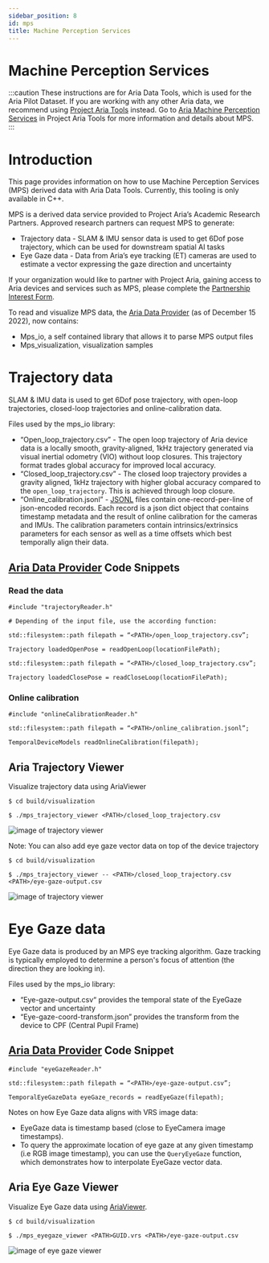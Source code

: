 ```yaml
---
sidebar_position: 8
id: mps
title: Machine Perception Services
---
```


# Machine Perception Services

:::caution
These instructions are for Aria Data Tools, which is used for the Aria Pilot Dataset. If you are working with any other Aria data, we recommend using [Project Aria Tools](https://facebookresearch.github.io/projectaria_tools/docs/intro) instead. Go to [Aria Machine Perception Services](https://facebookresearch.github.io/projectaria_tools/docs/ARK/mps) in Project Aria Tools for more information and details about MPS.
:::

# Introduction

This page provides information on how to use Machine Perception Services (MPS) derived data with Aria Data Tools. Currently, this tooling is only available in C++.

MPS is a derived data service provided to Project Aria’s Academic Research Partners. Approved research partners can request MPS to generate:

* Trajectory data - SLAM & IMU sensor data is used to get 6Dof pose trajectory, which can be used for downstream spatial AI tasks
* Eye Gaze data -  Data from Aria’s eye tracking (ET) cameras are used to estimate a vector expressing the gaze direction and uncertainty

If your organization would like to partner with Project Aria, gaining access to Aria devices and services such as MPS, please complete the [Partnership Interest Form](https://form.asana.com/?k=XOUA2BN-8ptiKPps2wLG3A&d=26764464567100).

To read and visualize MPS data, the [Aria Data Provider](https://facebookresearch.github.io/Aria_data_tools/docs/howto/dataprovider/) (as of December 15 2022), now contains:

* Mps_io, a self contained library that allows it to parse MPS output files
* Mps_visualization, visualization samples

# Trajectory data

SLAM & IMU data is used to get 6Dof pose trajectory, with open-loop trajectories, closed-loop trajectories and online-calibration data.

Files used by the mps_io library:

* “Open_loop_trajectory.csv” - The open loop trajectory of Aria device data is a locally smooth, gravity-aligned, 1kHz trajectory generated via visual inertial odometry (VIO) without loop closures. This trajectory format trades global accuracy for improved local accuracy.
* “Closed_loop_trajectory.csv” - The closed loop trajectory provides a gravity aligned, 1kHz trajectory with higher global accuracy compared to the `open_loop_trajectory`. This is achieved through loop closure.
* “Online_calibration.jsonl” - [JSONL](https://jsonlines.org/) files contain one-record-per-line of json-encoded records. Each record is a json dict object that contains timestamp metadata and the result of online calibration for the cameras and IMUs. The calibration parameters contain intrinsics/extrinsics parameters for each sensor as well as a time offsets which best temporally align their data.

## [Aria Data Provider](https://facebookresearch.github.io/Aria_data_tools/docs/howto/dataprovider/) Code Snippets

### Read the data

```
#include "trajectoryReader.h"

# Depending of the input file, use the according function:

std::filesystem::path filepath = “<PATH>/open_loop_trajectory.csv”;

Trajectory loadedOpenPose = readOpenLoop(locationFilePath);

std::filesystem::path filepath = “<PATH>/closed_loop_trajectory.csv”;

Trajectory loadedClosePose = readCloseLoop(locationFilePath);
```


### Online calibration

```
#include "onlineCalibrationReader.h"

std::filesystem::path filepath = “<PATH>/online_calibration.jsonl”;

TemporalDeviceModels readOnlineCalibration(filepath);
```

## Aria Trajectory Viewer

Visualize trajectory data using AriaViewer

```
$ cd build/visualization

$ ./mps_trajectory_viewer <PATH>/closed_loop_trajectory.csv
```

![image of trajectory viewer](/img/docs/TrajectoryViewer.png)

Note: You can also add eye gaze vector data on top of the device trajectory

```
$ cd build/visualization

$ ./mps_trajectory_viewer -- <PATH>/closed_loop_trajectory.csv <PATH>/eye-gaze-output.csv
```
![image of trajectory viewer](/img/docs/TrajectoryAndEyeGazeVectorsViewer.png)

# Eye Gaze data

Eye Gaze data is produced by an MPS eye tracking algorithm. Gaze tracking is typically employed to determine a person's focus of attention (the direction they are looking in).

Files used by the mps_io library:

* “Eye-gaze-output.csv“  provides the temporal state of the EyeGaze vector and uncertainty
* “Eye-gaze-coord-transform.json” provides the transform from the device to CPF (Central Pupil Frame)

## [Aria Data Provider](https://facebookresearch.github.io/Aria_data_tools/docs/howto/dataprovider/) Code Snippet

```
#include "eyeGazeReader.h"

std::filesystem::path filepath = “<PATH>/eye-gaze-output.csv”;

TemporalEyeGazeData eyeGaze_records = readEyeGaze(filepath);
```


Notes on how Eye Gaze data aligns with VRS image data:

* EyeGaze data is timestamp based (close to EyeCamera image timestamps).
* To query the approximate location of eye gaze at any given timestamp (i.e RGB image timestamp), you can use the `QueryEyeGaze` function, which demonstrates how to interpolate EyeGaze vector data.

## Aria Eye Gaze Viewer

Visualize Eye Gaze data using [AriaViewer](https://facebookresearch.github.io/Aria_data_tools/docs/howto/visualizing/).

```
$ cd build/visualization

$ ./mps_eyegaze_viewer <PATH>GUID.vrs <PATH>/eye-gaze-output.csv
```

![image of eye gaze viewer](/img/docs/EyeGazeViewer.png)
